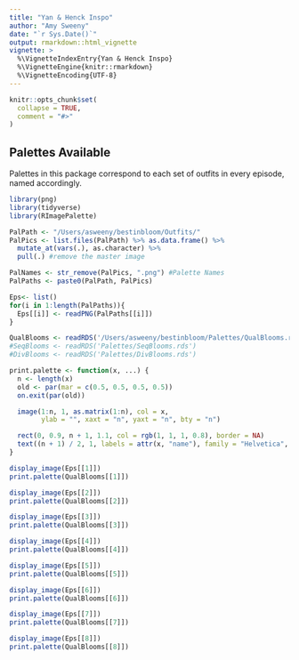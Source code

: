 ```yaml
---
title: "Yan & Henck Inspo"
author: "Amy Sweeny"
date: "`r Sys.Date()`"
output: rmarkdown::html_vignette
vignette: >
  %\VignetteIndexEntry{Yan & Henck Inspo}
  %\VignetteEngine{knitr::rmarkdown}
  %\VignetteEncoding{UTF-8}
---
```


```r
knitr::opts_chunk$set(
  collapse = TRUE,
  comment = "#>"
)
```


## Palettes Available 

Palettes in this package correspond to each set of outfits in every episode, named accordingly. 

```r
library(png)
library(tidyverse)
library(RImagePalette)

PalPath <- "/Users/asweeny/bestinbloom/Outfits/"
PalPics <- list.files(PalPath) %>% as.data.frame() %>% 
  mutate_at(vars(.), as.character) %>% 
  pull(.) #remove the master image 

PalNames <- str_remove(PalPics, ".png") #Palette Names 
PalPaths <- paste0(PalPath, PalPics)

Eps<- list()
for(i in 1:length(PalPaths)){
  Eps[[i]] <- readPNG(PalPaths[[i]])
}

QualBlooms <- readRDS('/Users/asweeny/bestinbloom/Palettes/QualBlooms.rds')
#SeqBlooms <- readRDS('Palettes/SeqBlooms.rds')
#DivBlooms <- readRDS('Palettes/DivBlooms.rds')
```

```r
print.palette <- function(x, ...) {
  n <- length(x)
  old <- par(mar = c(0.5, 0.5, 0.5, 0.5))
  on.exit(par(old))

  image(1:n, 1, as.matrix(1:n), col = x,
        ylab = "", xaxt = "n", yaxt = "n", bty = "n")

  rect(0, 0.9, n + 1, 1.1, col = rgb(1, 1, 1, 0.8), border = NA)
  text((n + 1) / 2, 1, labels = attr(x, "name"), family = "Helvetica", col = "black")
}
```



```r
display_image(Eps[[1]])
print.palette(QualBlooms[[1]])
```


```r
display_image(Eps[[2]])
print.palette(QualBlooms[[2]])
```

```r
display_image(Eps[[3]])
print.palette(QualBlooms[[3]])
```

```r
display_image(Eps[[4]])
print.palette(QualBlooms[[4]])
```

```r
display_image(Eps[[5]])
print.palette(QualBlooms[[5]])
```

```r
display_image(Eps[[6]])
print.palette(QualBlooms[[6]])
```

```r
display_image(Eps[[7]])
print.palette(QualBlooms[[7]])
```

```r
display_image(Eps[[8]])
print.palette(QualBlooms[[8]])
```


